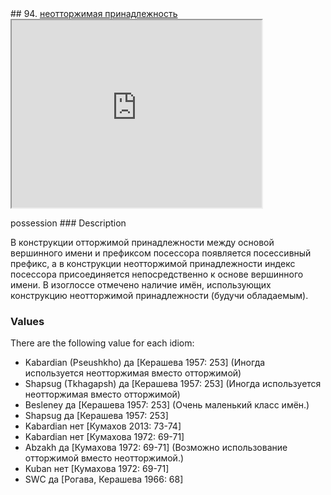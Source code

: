 ## 94. <a href =  'https://agricolamz.github.io/The_Circassian_Isoglosses_Database/94.html'>неотторжимая принадлежность</a><div class='box'><iframe src='https://agricolamz.github.io/The_Circassian_Isoglosses_Database/94.html' width = '400px' height = '300px'></iframe></div>possession
### Description

В конструкции отторжимой принадлежности между основой вершинного имени и префиксом посессора появляется посессивный префикс, а в конструкции неотторжимой принадлежности индекс посессора присоединяется непосредственно к основе вершинного имени. В изоглоссе отмечено наличие имён, использующих конструкцию неотторжимой принадлежности (будучи обладаемым).

### Values
There are the following value for each idiom:

* Kabardian (Pseushkho) да [Керашева 1957: 253] (Иногда используется неотторжимая вместо отторжимой)
* Shapsug (Tkhagapsh) да [Керашева 1957: 253] (Иногда используется неотторжимая вместо отторжимой)
* Besleney  да [Керашева 1957: 253] (Очень маленький класс имён.)
* Shapsug  да [Керашева 1957: 253] 
* Kabardian  нет [Кумахов 2013: 73-74] 
* Kabardian  нет [Кумахова 1972: 69-71] 
* Abzakh  да [Кумахова 1972: 69-71] (Возможно использование отторжимой вместо неотторжимой.)
* Kuban  нет [Кумахова 1972: 69-71] 
* SWC  да [Рогава, Керашева 1966: 68] 

